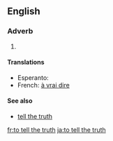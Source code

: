 ==English==

===Adverb===
{{infl|en|adverb|head=to [[tell]] [[the]] [[truth]]}}

# {{idiom}} {{non-gloss definition|An attestation to the truth and frankness of an associated statement}}

====Translations====
{{trans-top}}
* Esperanto: {{t|eo|verdire}}
* French: [[à vrai dire]]
{{trans-mid}}
{{trans-bottom}}

====See also====
* [[tell the truth]]

[[fr:to tell the truth]]
[[ja:to tell the truth]]